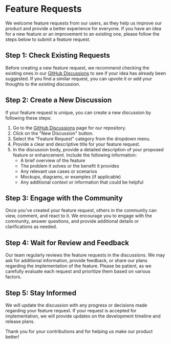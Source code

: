 # Feature Requests

We welcome feature requests from our users, as they help us improve our product and provide a better experience for everyone. If you have an idea for a new feature or an improvement to an existing one, please follow the steps below to submit a feature request.

## Step 1: Check Existing Requests

Before creating a new feature request, we recommend checking the existing ones in our [GitHub Discussions](https://github.com/Cloud-Code-AI/kaizen/discussions) to see if your idea has already been suggested. If you find a similar request, you can upvote it or add your thoughts to the existing discussion.

## Step 2: Create a New Discussion

If your feature request is unique, you can create a new discussion by following these steps:

1. Go to the [GitHub Discussions](https://github.com/Cloud-Code-AI/kaizen/discussions) page for our repository.
2. Click on the "New Discussion" button.
3. Select the "Feature Request" category from the dropdown menu.
4. Provide a clear and descriptive title for your feature request.
5. In the discussion body, provide a detailed description of your proposed feature or enhancement. Include the following information:
   - A brief overview of the feature
   - The problem it solves or the benefit it provides
   - Any relevant use cases or scenarios
   - Mockups, diagrams, or examples (if applicable)
   - Any additional context or information that could be helpful

## Step 3: Engage with the Community

Once you've created your feature request, others in the community can view, comment, and react to it. We encourage you to engage with the community, answer questions, and provide additional details or clarifications as needed.

## Step 4: Wait for Review and Feedback

Our team regularly reviews the feature requests in the discussions. We may ask for additional information, provide feedback, or share our plans regarding the implementation of the feature. Please be patient, as we carefully evaluate each request and prioritize them based on various factors.

## Step 5: Stay Informed

We will update the discussion with any progress or decisions made regarding your feature request. If your request is accepted for implementation, we will provide updates on the development timeline and release plans.

Thank you for your contributions and for helping us make our product better!